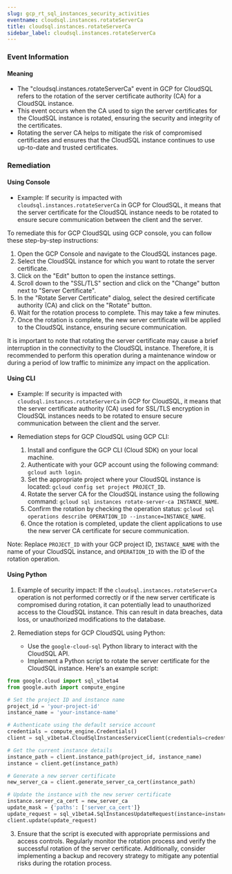 ```yaml
--- 
slug: gcp_rt_sql_instances_security_activities
eventname: cloudsql.instances.rotateServerCa
title: cloudsql.instances.rotateServerCa
sidebar_label: cloudsql.instances.rotateServerCa
---
```

                       
### Event Information

#### Meaning

- The "cloudsql.instances.rotateServerCa" event in GCP for CloudSQL refers to the rotation of the server certificate authority (CA) for a CloudSQL instance.
- This event occurs when the CA used to sign the server certificates for the CloudSQL instance is rotated, ensuring the security and integrity of the certificates.
- Rotating the server CA helps to mitigate the risk of compromised certificates and ensures that the CloudSQL instance continues to use up-to-date and trusted certificates.

### Remediation

#### Using Console

- Example: If security is impacted with `cloudsql.instances.rotateServerCa` in GCP for CloudSQL, it means that the server certificate for the CloudSQL instance needs to be rotated to ensure secure communication between the client and the server.

To remediate this for GCP CloudSQL using GCP console, you can follow these step-by-step instructions:

1. Open the GCP Console and navigate to the CloudSQL instances page.
2. Select the CloudSQL instance for which you want to rotate the server certificate.
3. Click on the "Edit" button to open the instance settings.
4. Scroll down to the "SSL/TLS" section and click on the "Change" button next to "Server Certificate".
5. In the "Rotate Server Certificate" dialog, select the desired certificate authority (CA) and click on the "Rotate" button.
6. Wait for the rotation process to complete. This may take a few minutes.
7. Once the rotation is complete, the new server certificate will be applied to the CloudSQL instance, ensuring secure communication.

It is important to note that rotating the server certificate may cause a brief interruption in the connectivity to the CloudSQL instance. Therefore, it is recommended to perform this operation during a maintenance window or during a period of low traffic to minimize any impact on the application.

#### Using CLI

- Example: If security is impacted with `cloudsql.instances.rotateServerCa` in GCP for CloudSQL, it means that the server certificate authority (CA) used for SSL/TLS encryption in CloudSQL instances needs to be rotated to ensure secure communication between the client and the server.

- Remediation steps for GCP CloudSQL using GCP CLI:
  1. Install and configure the GCP CLI (Cloud SDK) on your local machine.
  2. Authenticate with your GCP account using the following command: `gcloud auth login`.
  3. Set the appropriate project where your CloudSQL instance is located: `gcloud config set project PROJECT_ID`.
  4. Rotate the server CA for the CloudSQL instance using the following command: `gcloud sql instances rotate-server-ca INSTANCE_NAME`.
  5. Confirm the rotation by checking the operation status: `gcloud sql operations describe OPERATION_ID --instance=INSTANCE_NAME`.
  6. Once the rotation is completed, update the client applications to use the new server CA certificate for secure communication.

Note: Replace `PROJECT_ID` with your GCP project ID, `INSTANCE_NAME` with the name of your CloudSQL instance, and `OPERATION_ID` with the ID of the rotation operation.

#### Using Python

1. Example of security impact: If the `cloudsql.instances.rotateServerCa` operation is not performed correctly or if the new server certificate is compromised during rotation, it can potentially lead to unauthorized access to the CloudSQL instance. This can result in data breaches, data loss, or unauthorized modifications to the database.

2. Remediation steps for GCP CloudSQL using Python:
   - Use the `google-cloud-sql` Python library to interact with the CloudSQL API.
   - Implement a Python script to rotate the server certificate for the CloudSQL instance. Here's an example script:

```python
from google.cloud import sql_v1beta4
from google.auth import compute_engine

# Set the project ID and instance name
project_id = 'your-project-id'
instance_name = 'your-instance-name'

# Authenticate using the default service account
credentials = compute_engine.Credentials()
client = sql_v1beta4.CloudSqlInstancesServiceClient(credentials=credentials)

# Get the current instance details
instance_path = client.instance_path(project_id, instance_name)
instance = client.get(instance_path)

# Generate a new server certificate
new_server_ca = client.generate_server_ca_cert(instance_path)

# Update the instance with the new server certificate
instance.server_ca_cert = new_server_ca
update_mask = {'paths': ['server_ca_cert']}
update_request = sql_v1beta4.SqlInstancesUpdateRequest(instance=instance, update_mask=update_mask)
client.update(update_request)
```

3. Ensure that the script is executed with appropriate permissions and access controls. Regularly monitor the rotation process and verify the successful rotation of the server certificate. Additionally, consider implementing a backup and recovery strategy to mitigate any potential risks during the rotation process.


 